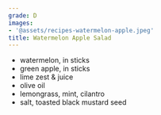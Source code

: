 ```yaml
---
grade: D
images:
- '@assets/recipes-watermelon-apple.jpeg'
title: Watermelon Apple Salad
---
```

- watermelon, in sticks
- green apple, in sticks
- lime zest & juice
- olive oil
- lemongrass, mint, cilantro
- salt, toasted black mustard seed